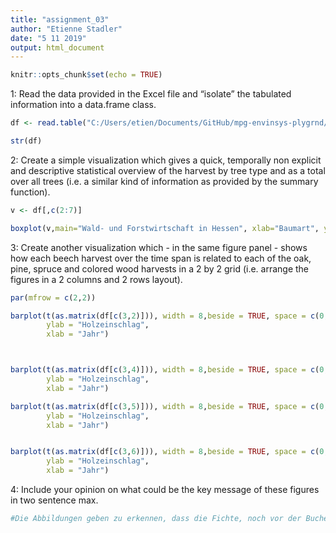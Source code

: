 ```yaml
---
title: "assignment_03"
author: "Etienne Stadler"
date: "5 11 2019"
output: html_document
---
```


```r
knitr::opts_chunk$set(echo = TRUE)
```

1: Read the data provided in the Excel file and “isolate” the tabulated information into a data.frame class.
```r
df <- read.table("C:/Users/etien/Documents/GitHub/mpg-envinsys-plygrnd/data_analysis/input/hessen_holzeinschlag_1997-2014.csv", sep = ";",header = TRUE,skip = 4,dec = ",")

str(df)
```
2: Create a simple visualization which gives a quick, temporally non explicit and descriptive statistical overview of the harvest by tree type and as a total over all trees (i.e. a similar kind of information as provided by the summary function).
```r
v <- df[,c(2:7)]

boxplot(v,main="Wald- und Forstwirtschaft in Hessen", xlab="Baumart", ylab="Holzeinschlag")

```

3: Create another visualization which - in the same figure panel - shows how each beech harvest over the time span is related to each of the oak, pine, spruce and colored wood harvests in a 2 by 2 grid (i.e. arrange the figures in a 2 columns and 2 rows layout).

```r
par(mfrow = c(2,2))

barplot(t(as.matrix(df[c(3,2)])), width = 8,beside = TRUE, space = c(0,0.5) ,names.arg = df[,1],legend.text = TRUE,
        ylab = "Holzeinschlag",
        xlab = "Jahr")



barplot(t(as.matrix(df[c(3,4)])), width = 8,beside = TRUE, space = c(0,0.5) ,names.arg = df[,1],legend.text = TRUE,
        ylab = "Holzeinschlag",
        xlab = "Jahr")

barplot(t(as.matrix(df[c(3,5)])), width = 8,beside = TRUE, space = c(0,0.5) ,names.arg = df[,1],legend.text = TRUE,
        ylab = "Holzeinschlag",
        xlab = "Jahr")


barplot(t(as.matrix(df[c(3,6)])), width = 8,beside = TRUE, space = c(0,0.5) ,names.arg = df[,1],legend.text = TRUE,
        ylab = "Holzeinschlag",
        xlab = "Jahr")
```

4: Include your opinion on what could be the key message of these figures in two sentence max.
```r
#Die Abbildungen geben zu erkennen, dass die Fichte, noch vor der Buche, in der Wald- und Forstwirtschaft in Hessen die wichtigste Baumart darstellt. Außerdem wird die größere Anfälligkeit der Fichte gegenüber Extremereignissen sichtbar. 
```

